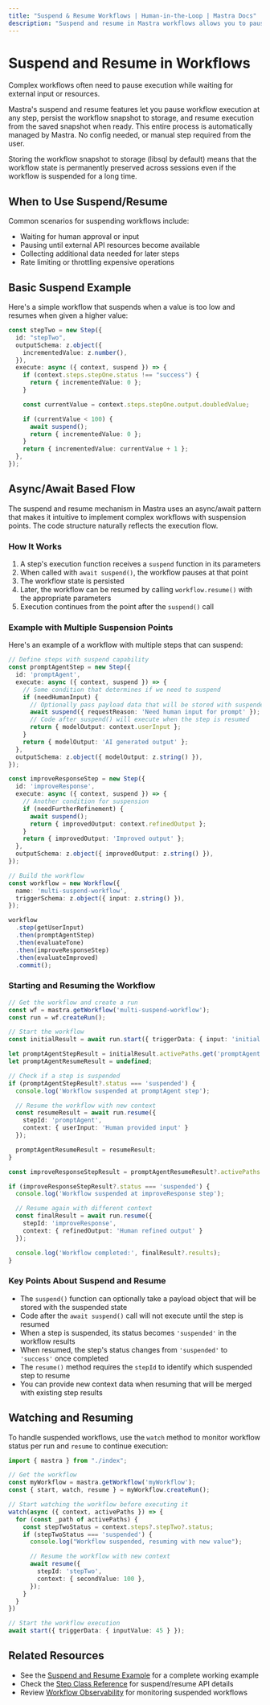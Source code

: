 ```yaml
---
title: "Suspend & Resume Workflows | Human-in-the-Loop | Mastra Docs"
description: "Suspend and resume in Mastra workflows allows you to pause execution while waiting for external input or resources."
---
```


# Suspend and Resume in Workflows

Complex workflows often need to pause execution while waiting for external input or resources.

Mastra's suspend and resume features let you pause workflow execution at any step, persist the workflow snapshot to storage, and resume execution from the saved snapshot when ready.
This entire process is automatically managed by Mastra. No config needed, or manual step required from the user.

Storing the workflow snapshot to storage (libsql by default) means that the workflow state is permanently preserved across sessions even if the workflow is suspended for a long time.

## When to Use Suspend/Resume

Common scenarios for suspending workflows include:

- Waiting for human approval or input
- Pausing until external API resources become available
- Collecting additional data needed for later steps
- Rate limiting or throttling expensive operations

## Basic Suspend Example

Here's a simple workflow that suspends when a value is too low and resumes when given a higher value:

```typescript
const stepTwo = new Step({
  id: "stepTwo",
  outputSchema: z.object({
    incrementedValue: z.number(),
  }),
  execute: async ({ context, suspend }) => {
    if (context.steps.stepOne.status !== "success") {
      return { incrementedValue: 0 };
    }

    const currentValue = context.steps.stepOne.output.doubledValue;

    if (currentValue < 100) {
      await suspend();
      return { incrementedValue: 0 };
    }
    return { incrementedValue: currentValue + 1 };
  },
});
```

## Async/Await Based Flow

The suspend and resume mechanism in Mastra uses an async/await pattern that makes it intuitive to implement complex workflows with suspension points. The code structure naturally reflects the execution flow.

### How It Works

1. A step's execution function receives a `suspend` function in its parameters
2. When called with `await suspend()`, the workflow pauses at that point
3. The workflow state is persisted
4. Later, the workflow can be resumed by calling `workflow.resume()` with the appropriate parameters
5. Execution continues from the point after the `suspend()` call

### Example with Multiple Suspension Points

Here's an example of a workflow with multiple steps that can suspend:

```typescript
// Define steps with suspend capability
const promptAgentStep = new Step({
  id: 'promptAgent',
  execute: async ({ context, suspend }) => {
    // Some condition that determines if we need to suspend
    if (needHumanInput) {
      // Optionally pass payload data that will be stored with suspended state
      await suspend({ requestReason: 'Need human input for prompt' });
      // Code after suspend() will execute when the step is resumed
      return { modelOutput: context.userInput };
    }
    return { modelOutput: 'AI generated output' };
  },
  outputSchema: z.object({ modelOutput: z.string() }),
});

const improveResponseStep = new Step({
  id: 'improveResponse',
  execute: async ({ context, suspend }) => {
    // Another condition for suspension
    if (needFurtherRefinement) {
      await suspend();
      return { improvedOutput: context.refinedOutput };
    }
    return { improvedOutput: 'Improved output' };
  },
  outputSchema: z.object({ improvedOutput: z.string() }),
});

// Build the workflow
const workflow = new Workflow({
  name: 'multi-suspend-workflow',
  triggerSchema: z.object({ input: z.string() }),
});

workflow
  .step(getUserInput)
  .then(promptAgentStep)
  .then(evaluateTone)
  .then(improveResponseStep)
  .then(evaluateImproved)
  .commit();
```

### Starting and Resuming the Workflow

```typescript
// Get the workflow and create a run
const wf = mastra.getWorkflow('multi-suspend-workflow');
const run = wf.createRun();

// Start the workflow
const initialResult = await run.start({ triggerData: { input: 'initial input' } });

let promptAgentStepResult = initialResult.activePaths.get('promptAgent');
let promptAgentResumeResult = undefined;

// Check if a step is suspended
if (promptAgentStepResult?.status === 'suspended') {
  console.log('Workflow suspended at promptAgent step');

  // Resume the workflow with new context
  const resumeResult = await run.resume({
    stepId: 'promptAgent',
    context: { userInput: 'Human provided input' }
  });

  promptAgentResumeResult = resumeResult;
}

const improveResponseStepResult = promptAgentResumeResult?.activePaths.get('improveResponse');

if (improveResponseStepResult?.status === 'suspended') {
  console.log('Workflow suspended at improveResponse step');

  // Resume again with different context
  const finalResult = await run.resume({
    stepId: 'improveResponse',
    context: { refinedOutput: 'Human refined output' }
  });

  console.log('Workflow completed:', finalResult?.results);
}
```

### Key Points About Suspend and Resume

- The `suspend()` function can optionally take a payload object that will be stored with the suspended state
- Code after the `await suspend()` call will not execute until the step is resumed
- When a step is suspended, its status becomes `'suspended'` in the workflow results
- When resumed, the step's status changes from `'suspended'` to `'success'` once completed
- The `resume()` method requires the `stepId` to identify which suspended step to resume
- You can provide new context data when resuming that will be merged with existing step results

## Watching and Resuming

To handle suspended workflows, use the `watch` method to monitor workflow status per run and `resume` to continue execution:

```typescript
import { mastra } from "./index";

// Get the workflow
const myWorkflow = mastra.getWorkflow('myWorkflow');
const { start, watch, resume } = myWorkflow.createRun();

// Start watching the workflow before executing it
watch(async ({ context, activePaths }) => {
  for (const _path of activePaths) {
    const stepTwoStatus = context.steps?.stepTwo?.status;
    if (stepTwoStatus === 'suspended') {
      console.log("Workflow suspended, resuming with new value");

      // Resume the workflow with new context
      await resume({
        stepId: 'stepTwo',
        context: { secondValue: 100 },
      });
    }
  }
})

// Start the workflow execution
await start({ triggerData: { inputValue: 45 } });
```

## Related Resources

- See the [Suspend and Resume Example](../../examples/workflows/suspend-and-resume.mdx) for a complete working example
- Check the [Step Class Reference](../reference/workflows/step-class.mdx) for suspend/resume API details
- Review [Workflow Observability](../reference/observability/otel-config.mdx) for monitoring suspended workflows
